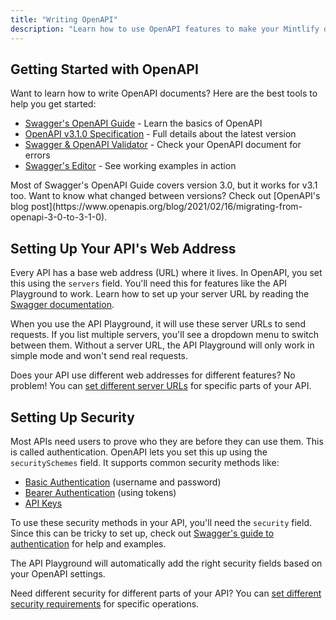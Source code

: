 ```yaml
---
title: "Writing OpenAPI"
description: "Learn how to use OpenAPI features to make your Mintlify docs better"
---
```


## Getting Started with OpenAPI

Want to learn how to write OpenAPI documents? Here are the best tools to help you get started:
- [Swagger's OpenAPI Guide](https://swagger.io/docs/specification/about/) - Learn the basics of OpenAPI
- [OpenAPI v3.1.0 Specification](https://github.com/OAI/OpenAPI-Specification/blob/main/versions/3.1.0.md) - Full details about the latest version
- [Swagger & OpenAPI Validator](https://apitools.dev/swagger-parser/online/) - Check your OpenAPI document for errors
- [Swagger's Editor](https://editor.swagger.io/) - See working examples in action

<Note>
  Most of Swagger's OpenAPI Guide covers version 3.0, but it works for v3.1 too. Want to know what changed between versions? Check out [OpenAPI's blog post](https://www.openapis.org/blog/2021/02/16/migrating-from-openapi-3-0-to-3-1-0).
</Note>

## Setting Up Your API's Web Address

Every API has a base web address (URL) where it lives. In OpenAPI, you set this using the `servers` field. You'll need this for features like the API Playground to work. Learn how to set up your server URL by reading the [Swagger documentation](https://swagger.io/docs/specification/api-host-and-base-path/).

When you use the API Playground, it will use these server URLs to send requests. If you list multiple servers, you'll see a dropdown menu to switch between them. Without a server URL, the API Playground will only work in simple mode and won't send real requests.

Does your API use different web addresses for different features? No problem! You can [set different server URLs](https://swagger.io/docs/specification/api-host-and-base-path/#:~:text=%C2%A0%C2%A0%C2%A0%C2%A0%C2%A0%C2%A0%C2%A0%C2%A0%C2%A0%20%2D%20southeastasia-,Overriding%20Servers,-The%20global%20servers) for specific parts of your API.

## Setting Up Security

Most APIs need users to prove who they are before they can use them. This is called authentication. OpenAPI lets you set this up using the `securitySchemes` field. It supports common security methods like:
- [Basic Authentication](https://swagger.io/docs/specification/authentication/basic-authentication/) (username and password)
- [Bearer Authentication](https://swagger.io/docs/specification/authentication/bearer-authentication/) (using tokens)
- [API Keys](https://swagger.io/docs/specification/authentication/api-keys/)

To use these security methods in your API, you'll need the `security` field. Since this can be tricky to set up, check out [Swagger's guide to authentication](https://swagger.io/docs/specification/authentication/) for help and examples.

The API Playground will automatically add the right security fields based on your OpenAPI settings.

Need different security for different parts of your API? You can [set different security requirements](https://swagger.io/docs/specification/authentication/#:~:text=you%20can%20apply%20them%20to%20the%20whole%20API%20or%20individual%20operations%20by%20adding%20the%20security%20section%20on%20the%20root%20level%20or%20operation%20level%2C%20respectively.) for specific operations.